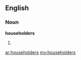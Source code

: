 ==English==

===Noun===
'''householders'''

# {{plural of|[[householder]]}}

[[ar:householders]]
[[my:householders]]